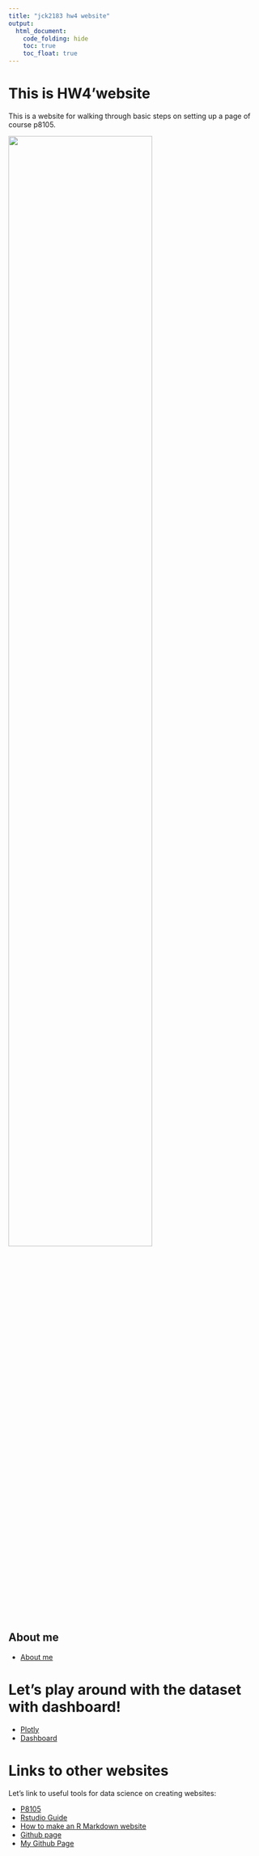 ```yaml
---
title: "jck2183 hw4 website"
output: 
  html_document:
    code_folding: hide
    toc: true
    toc_float: true
---
```


# This is HW4'website

This is a website for walking through basic steps on setting up a page of course p8105.

<image src = "image/p8105.jpg" style = "width:75%">

## About me

* [About me](about.html)

# Let's play around with the dataset with dashboard!

* [Plotly](plotly.html)
* [Dashboard](dashboard.html)

# Links to other websites

Let's link to useful tools for data science on creating websites:

* [P8105](https://p8105.com)
* [Rstudio Guide](https://bookdown.org/yihui/rmarkdown/pkgdown.html)
* [How to make an R Markdown website](http://nickstrayer.me/RMarkdown_Sites_tutorial/)
* [Github page](https://pages.github.com)
* [My Github Page](https://github.com/jck2183-Chia-wen-Kao/jck2183_hw4.github.io)





